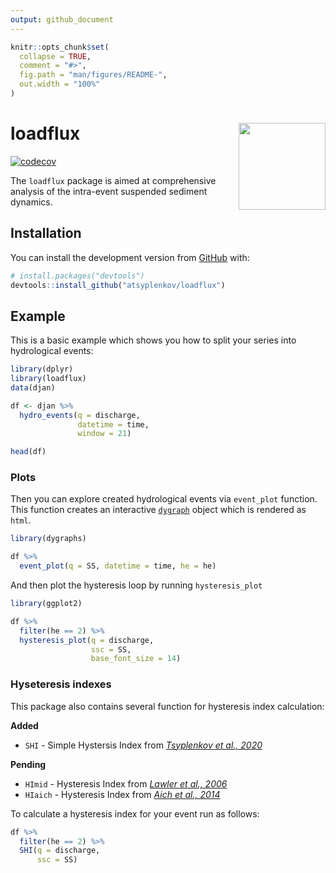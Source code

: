 ```yaml
---
output: github_document
---
```


<!-- README.md is generated from README.Rmd. Please edit that file -->

```r
knitr::opts_chunk$set(
  collapse = TRUE,
  comment = "#>",
  fig.path = "man/figures/README-",
  out.width = "100%"
)
```

# loadflux <img src='man/figures/logo.svg' align="right" height="139" />


<!-- badges: start -->
[![codecov](https://codecov.io/gh/atsyplenkov/loadflux/branch/master/graph/badge.svg?token=DI1DCJV15D)](https://codecov.io/gh/atsyplenkov/loadflux)
<!-- badges: end -->

The `loadflux` package is aimed at comprehensive analysis of the intra-event suspended sediment dynamics.

## Installation

<!-- CRAN
You can install the released version of loadflux from [CRAN](https://CRAN.R-project.org) with:

``` r
install.packages("loadflux")
```
 -->

You can install the development version from [GitHub](https://github.com/) with:

``` r
# install.packages("devtools")
devtools::install_github("atsyplenkov/loadflux")
```
## Example

This is a basic example which shows you how to split your series into hydrological events:

```r
library(dplyr)
library(loadflux)
data(djan)

df <- djan %>% 
  hydro_events(q = discharge,
               datetime = time,
               window = 21)

head(df)
```

### Plots

Then you can explore created hydrological events via `event_plot` function. This function creates an interactive [`dygraph`](https://rstudio.github.io/dygraphs/) object which is rendered as `html`.

```r
library(dygraphs)

df %>%
  event_plot(q = SS, datetime = time, he = he)

```


And then plot the hysteresis loop by running `hysteresis_plot`

```r
library(ggplot2)

df %>% 
  filter(he == 2) %>%
  hysteresis_plot(q = discharge,
                  ssc = SS,
                  base_font_size = 14)
```

### Hyseteresis indexes

This package also contains several function for hysteresis index calculation:

**Added**

- `SHI` - Simple Hystersis Index from [*Tsyplenkov et al., 2020*](https://link.springer.com/article/10.1007/s11368-020-02633-z)

**Pending**

- `HImid` - Hysteresis Index from [*Lawler et al., 2006*](https://www.sciencedirect.com/science/article/abs/pii/S0048969705005711)
- `HIaich` - Hysteresis Index from [*Aich et al., 2014*](https://www.sciencedirect.com/science/article/abs/pii/S0341816214001969)

To calculate a hysteresis index for your event run as follows:

```r

df %>% 
  filter(he == 2) %>% 
  SHI(q = discharge,
      ssc = SS)

```

